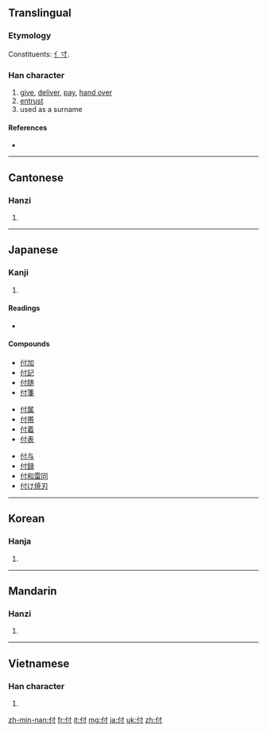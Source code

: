 {{also|代}}

==Translingual==
===Etymology===
Constituents: [[亻]][[寸]].

===Han character===
{{Han char|rn=9|rad=人|as=03|sn=5|four=2420<sub>0</sub>|canj=人木戈 (ODI)}}

# [[give]], [[deliver]], [[pay]], [[hand over]]
# [[entrust]]
# used as a surname

====References====
* {{Han ref|kx=0092.120|dkj=00373|dj=0196.020|hdz=10112.050|uh=4ED8|ud=20184|bh=A549|bd=42313}}

----

==Cantonese==

===Hanzi===
{{yue-hanzi|jyut=|y=fu6}}

# {{defn|Cantonese|sort=人03}}

----

==Japanese==

===Kanji===
{{ja-kanji|grade=4|rs=人03}}

# {{defn|Japanese|sort=人03}}

====Readings====
* {{ja-readings|on=[[ふ]] (fu)|kun=[[つく]] (tsuku), [[つける]] (tsukeru), [[あたえる]] (ataeru)}}

====Compounds====
{{top3}}
* [[付加]]
* [[付記]]
* [[付随]]
* [[付箋]]
{{mid3}}
* [[付属]]
* [[付帯]]
* [[付着]]
* [[付表]]
{{mid3}}
* [[付与]]
* [[付録]]
* [[付和雷同]]
* [[付け焼刃]]
{{bottom}}

----

==Korean==

===Hanja===
{{ko-hanja|hangeul=부|rv=bu|mr=pu}}

# {{defn|Korean|sort=人03}}

----

==Mandarin==

===Hanzi===
{{cmn-hanzi|pin=[[fù]] ([[fu4]]), [[tòng]] ([[tong4]])|wg=fu<sup>4</sup>, t'ung<sup>4</sup>}}

# {{defn|Mandarin|sort=人03}}

----

==Vietnamese==

===Han character===
{{vi-hantu|[[phó]], [[phú]], [[pho]]|rs=人03}}

# {{defn|Vietnamese|sort=人03}}

[[zh-min-nan:付]]
[[fr:付]]
[[it:付]]
[[mg:付]]
[[ja:付]]
[[uk:付]]
[[zh:付]]